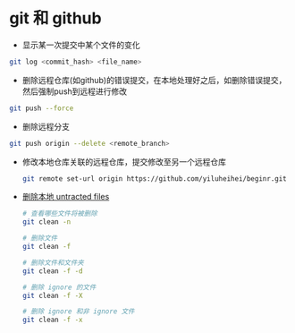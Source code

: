# git 和 github

- 显示某一次提交中某个文件的变化

```sh
git log <commit_hash> <file_name>
```

- 删除远程仓库(如github)的错误提交，在本地处理好之后，如删除错误提交，然后强制push到远程进行修改

```sh
git push --force
```

- 删除远程分支

```sh
git push origin --delete <remote_branch>
```

- 修改本地仓库关联的远程仓库，提交修改至另一个远程仓库

  ```sh
  git remote set-url origin https://github.com/yiluheihei/beginr.git
  ```

- [删除本地 untracted files](https://stackoverflow.com/questions/61212/how-to-remove-local-untracked-files-from-the-current-git-working-tree)
  
  ```sh
  # 查看哪些文件将被删除
  git clean -n 
  
  # 删除文件
  git clean -f
  
  # 删除文件和文件夹
  git clean -f -d
  
  # 删除 ignore 的文件
  git clean -f -X
  
  # 删除 ignore 和非 ignore 文件
  git clean -f -x
  ```